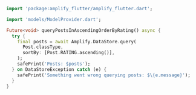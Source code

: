 ```dart
import 'package:amplify_flutter/amplify_flutter.dart';

import 'models/ModelProvider.dart';

Future<void> queryPostsInAscendingOrderByRating() async {
  try {
    final posts = await Amplify.DataStore.query(
      Post.classType,
      sortBy: [Post.RATING.ascending()],
    );
    safePrint('Posts: $posts');
  } on DataStoreException catch (e) {
    safePrint('Something went wrong querying posts: $\{e.message}');
  }
}
```
